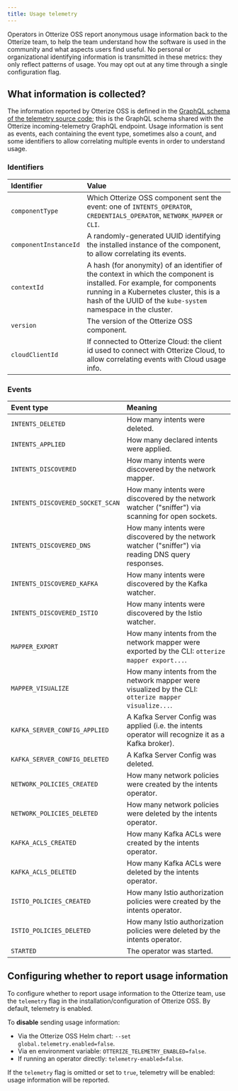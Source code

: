 ```yaml
---
title: Usage telemetry
---
```


Operators in Otterize OSS report anonymous usage information back to the Otterize team, to help the team understand how the software is used in the community and what aspects users find useful. No personal or organizational identifying information is transmitted in these metrics: they only reflect patterns of usage. You may opt out at any time through a single configuration flag.

## What information is collected?

The information reported by Otterize OSS is defined in the [GraphQL schema of the telemetry source code](https://github.com/otterize/intents-operator/blob/main/src/shared/telemetries/telemetriesgql/schema.graphql); this is the GraphQL schema shared with the Otterize incoming-telemetry GraphQL endpoint. Usage information is sent as events, each containing the event type, sometimes also a count, and some identifiers to allow correlating multiple events in order to understand usage.

### Identifiers

| Identifier            | Value                                                                                                                                |
|:----------------------|:-------------------------------------------------------------------------------------------------------------------------------------|
| `componentType`       | Which Otterize OSS component sent the event: one of `INTENTS_OPERATOR`, `CREDENTIALS_OPERATOR`, `NETWORK_MAPPER` or `CLI`.           |
| `componentInstanceId` | A randomly-generated UUID identifying the installed instance of the component, to allow correlating its events.                      |
| `contextId`           | A hash (for anonymity) of an identifier of the context in which the component is installed. For example, for components running in a Kubernetes cluster, this is a hash of the UUID of the `kube-system` namespace in the cluster. |
| `version`             | The version of the Otterize OSS component.                                                                                           |
| `cloudClientId`       | If connected to Otterize Cloud: the client id used to connect with Otterize Cloud, to allow correlating events with Cloud usage info. |

### Events

| Event type                        | Meaning                                                                                              |
|:----------------------------------|:-----------------------------------------------------------------------------------------------------|
| `INTENTS_DELETED`                 | How many intents were deleted.                                                                       |
| `INTENTS_APPLIED`                 | How many declared intents were applied.                                                              |
| `INTENTS_DISCOVERED`              | How many intents were discovered by the network mapper.                                              |
| `INTENTS_DISCOVERED_SOCKET_SCAN`  | How many intents were discovered by the network watcher ("sniffer") via scanning for open sockets.   |
| `INTENTS_DISCOVERED_DNS`          | How many intents were discovered by the network watcher ("sniffer") via reading DNS query responses. |
| `INTENTS_DISCOVERED_KAFKA`        | How many intents were discovered by the Kafka watcher.                                               |
| `INTENTS_DISCOVERED_ISTIO`        | How many intents were discovered by the Istio watcher.                                               |
| `MAPPER_EXPORT `                  | How many intents from the network mapper were exported by the CLI: `otterize mapper export...`.      |
| `MAPPER_VISUALIZE`                | How many intents from the network mapper were visualized by the CLI: `otterize mapper visualize...`. |
| `KAFKA_SERVER_CONFIG_APPLIED`     | A Kafka Server Config was applied (i.e. the intents operator will recognize it as a Kafka broker).   |
| `KAFKA_SERVER_CONFIG_DELETED`     | A Kafka Server Config was deleted.                                                                   |
| `NETWORK_POLICIES_CREATED`          | How many network policies were created by the intents operator.                                      |
| `NETWORK_POLICIES_DELETED`          | How many network policies were deleted by the intents operator.                                      |
| `KAFKA_ACLS_CREATED`               | How many Kafka ACLs were created by the intents operator.                                            |
| `KAFKA_ACLS_DELETED`               | How many Kafka ACLs were deleted by the intents operator.                                            |
| `ISTIO_POLICIES_CREATED`            | How many Istio authorization policies were created by the intents operator.                          |
| `ISTIO_POLICIES_DELETED`            | How many Istio authorization policies were deleted by the intents operator.                          |
| `STARTED`                         | The operator was started.                                                                            |

## Configuring whether to report usage information

To configure whether to report usage information to the Otterize team, use the `telemetry` flag in the installation/configuration of Otterize OSS. By default, telemetry is enabled.

To **disable** sending usage information:
  - Via the Otterize OSS Helm chart: `--set global.telemetry.enabled=false`.
  - Via en environment variable: `OTTERIZE_TELEMETRY_ENABLED=false`.
  - If running an operator directly: `telemetry-enabled=false`.

If the `telemetry` flag is omitted or set to `true`, telemetry will be enabled: usage information will be reported.


